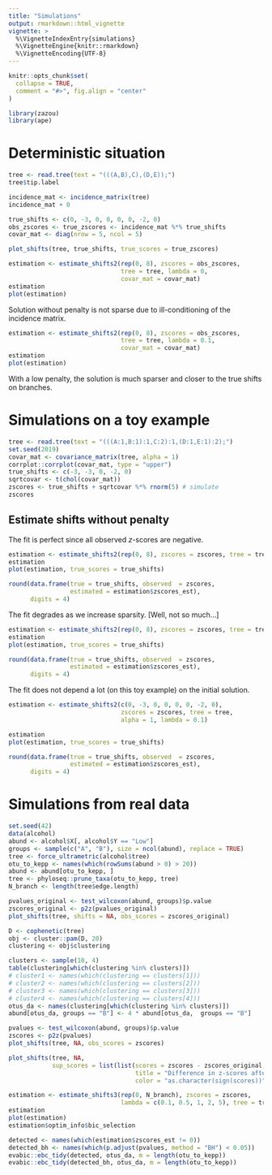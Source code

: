 ```yaml
---
title: "Simulations"
output: rmarkdown::html_vignette
vignette: >
  %\VignetteIndexEntry{simulations}
  %\VignetteEngine{knitr::rmarkdown}
  %\VignetteEncoding{UTF-8}
---
```


```r
knitr::opts_chunk$set(
  collapse = TRUE,
  comment = "#>", fig.align = "center"
)
```

```r
library(zazou)
library(ape)
```

# Deterministic situation

```r
tree <- read.tree(text = "(((A,B),C),(D,E));")
tree$tip.label
```

```r
incidence_mat <- incidence_matrix(tree)
incidence_mat + 0
```

```r
true_shifts <- c(0, -3, 0, 0, 0, 0, -2, 0)
obs_zscores <- true_zscores <- incidence_mat %*% true_shifts
covar_mat <- diag(nrow = 5, ncol = 5)
```


```r
plot_shifts(tree, true_shifts, true_scores = true_zscores)
```


```r
estimation <- estimate_shifts2(rep(0, 8), zscores = obs_zscores, 
                               tree = tree, lambda = 0, 
                               covar_mat = covar_mat)
estimation
plot(estimation)
```

Solution without penalty is not sparse due to ill-conditioning of the incidence matrix. 


```r
estimation <- estimate_shifts2(rep(0, 8), zscores = obs_zscores, 
                               tree = tree, lambda = 0.1, 
                               covar_mat = covar_mat)
estimation
plot(estimation)
```

With a low penalty, the solution is much sparser and closer to the true shifts on branches. 

# Simulations on a toy example

```r
tree <- read.tree(text = "(((A:1,B:1):1,C:2):1,(D:1,E:1):2);")
set.seed(2019)
covar_mat <- covariance_matrix(tree, alpha = 1)
corrplot::corrplot(covar_mat, type = "upper")
true_shifts <- c(-3, -3, 0, -2, 0)
sqrtcovar <- t(chol(covar_mat))
zscores <- true_shifts + sqrtcovar %*% rnorm(5) # simulate 
zscores
```

## Estimate shifts without penalty

The fit is perfect since all observed $z$-scores are negative. 

```r
estimation <- estimate_shifts2(rep(0, 8), zscores = zscores, tree = tree, alpha = 1, lambda = 0)
estimation
plot(estimation, true_scores = true_shifts)

round(data.frame(true = true_shifts, observed  = zscores,
                 estimated = estimation$zscores_est), 
      digits = 4)
```

The fit degrades as we increase sparsity. [Well, not so much...]

```r
estimation <- estimate_shifts2(rep(0, 8), zscores = zscores, tree = tree, alpha = 1, lambda = 0.1)
estimation
plot(estimation, true_scores = true_shifts)

round(data.frame(true = true_shifts, observed  = zscores,
                 estimated = estimation$zscores_est), 
      digits = 4)
```

The fit does not depend a lot (on this toy example) on the initial solution. 

```r
estimation <- estimate_shifts2(c(0, -3, 0, 0, 0, 0, -2, 0), 
                               zscores = zscores, tree = tree, 
                               alpha = 1, lambda = 0.1)

estimation
plot(estimation, true_scores = true_shifts)

round(data.frame(true = true_shifts, observed  = zscores,
                 estimated = estimation$zscores_est), 
      digits = 4)
```


# Simulations from real data
 
```r
set.seed(42)
data(alcohol)
abund <- alcohol$X[, alcohol$Y == "Low"]
groups <- sample(c("A", "B"), size = ncol(abund), replace = TRUE)
tree <- force_ultrametric(alcohol$tree)
otu_to_kepp <- names(which(rowSums(abund > 0) > 20))
abund <- abund[otu_to_kepp, ]
tree <- phyloseq::prune_taxa(otu_to_kepp, tree)
N_branch <- length(tree$edge.length)
```

```r
pvalues_original <- test_wilcoxon(abund, groups)$p.value
zscores_original <- p2z(pvalues_original)
plot_shifts(tree, shifts = NA, obs_scores = zscores_original)
```


```r
D <- cophenetic(tree)
obj <- cluster::pam(D, 20)
clustering <- obj$clustering
```


```r
clusters <- sample(10, 4)
table(clustering[which(clustering %in% clusters)])
# cluster1 <- names(which(clustering == clusters[1]))
# cluster2 <- names(which(clustering == clusters[2]))
# cluster3 <- names(which(clustering == clusters[3]))
# cluster4 <- names(which(clustering == clusters[4]))
otus_da <- names(clustering[which(clustering %in% clusters)])
abund[otus_da, groups == "B"] <- 4 * abund[otus_da,  groups == "B"]
```


```r
pvalues <- test_wilcoxon(abund, groups)$p.value
zscores <- p2z(pvalues)
plot_shifts(tree, NA, obs_scores = zscores)
```


```r
plot_shifts(tree, NA, 
            sup_scores = list(list(scores = zscores - zscores_original,
                                   title = "Difference in z-scores after fold-change",
                                   color = "as.character(sign(scores))")))
```


```r
estimation <- estimate_shifts3(rep(0, N_branch), zscores = zscores, 
                               lambda = c(0.1, 0.5, 1, 2, 5), tree = tree, alpha = c(0.01, 0.1, 1, 5))
estimation
plot(estimation)
estimation$optim_info$bic_selection
```


```r
detected <- names(which(estimation$zscores_est != 0))
detected_bh <- names(which(p.adjust(pvalues, method = "BH") < 0.05))
evabic::ebc_tidy(detected, otus_da, m = length(otu_to_kepp))
evabic::ebc_tidy(detected_bh, otus_da, m = length(otu_to_kepp))
```


